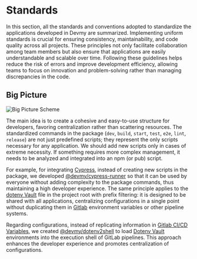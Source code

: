# Standards

In this section, all the standards and conventions adopted to standardize the applications developed in Devmy are summarized.
Implementing uniform standards is crucial for ensuring consistency, maintainability, and code quality across all projects.
These principles not only facilitate collaboration among team members but also ensure that applications are easily understandable and scalable over time.
Following these guidelines helps reduce the risk of errors and improve development efficiency, allowing teams to focus
on innovation and problem-solving rather than managing discrepancies in the code.

## Big Picture

![Big Picture Scheme](/pages/index/big-picture.png)

The main idea is to create a cohesive and easy-to-use structure for developers, favoring centralization rather than scattering resources.
The standardized commands in the package
(`dev`, `build`, `start`, `test`, `e2e`, `lint`, `release`) are not just predefined scripts; they represent the only scripts necessary
for any application. We should add new scripts only in cases of extreme necessity.
If something requires more complex management, it needs to be analyzed and integrated into an npm (or pub) script.

For example, for integrating [Cypress](https://www.npmjs.com/package/cypress), instead of creating new scripts in the package, we developed
[@devmy/cypress-runner](https://www.npmjs.com/package/@devmy/cypress-runner) so that it can be used by everyone without
adding complexity to the package commands, thus maintaining a high developer experience.
The same principle applies to the [dotenv Vault](https://www.dotenv.org/docs/security/env-vault) file in the project root
with prefix filtering: it is designed to be shared with all applications, centralizing configurations in a single point
without duplicating them in [Gitlab](https://www.gitlab.com) environment variables or other pipeline systems.

Regarding configurations, instead of replicating information in [Gitlab CI/CD Variables](https://docs.gitlab.com/ee/ci/variables), we created
[@devmy/dotenv2shell](https://www.npmjs.com/package/@devmy/dotenv2shell) to load [Dotenv Vault](https://www.dotenv.org/docs/security/env-vault) environments into the execution
shell of GitLab pipelines. This approach enhances the developer experience and promotes centralization of configurations.
